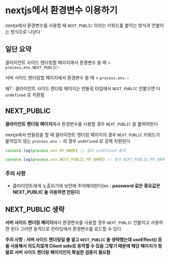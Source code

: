 # nextjs에서 환경변수 이용하기

nextjs에서 환경변수를 사용할 때 `NEXT_PUBLIC` 이라는 키워드를 붙이는 방식과 안붙이는 방식으로 나뉜다

## 일단 요약

클라이언트 사이드 렌더링할 페이지에서 환경변수 쓸 때 = `process.env.NEXT_PUBLIC~`

서버 사이드 렌더링할 페이지에서 환경변수 쓸 때 = `process.env.~`

왜? : 클라이언트 사이드 렌더링 페이지는 번들링 타임에서 `NEXT_PUBLIC` 안붙으면 다 `undefined` 로 치환됨

## NEXT_PUBLIC

**클라이언트 렌더링 페이지**에서 환경변수를 사용할 경우 `NEXT_PUBLIC` 을 붙여야한다

nextjs에서 번들링을 할 때 클라이언트 렌더링 페이지의 경우 `NEXT_PUBLIC` 키워드가 붙어있지 않는 `process.env.~` 의 경우 `undefined` 로 강제 치환된다

```ts
console.log(process.env.MY_NAME) // 결과 undefined 출력

console.log(process.env.NEXT_PUBLIC_MY_NAME) // 결과 NEXT_PUBLIC_MY_NAME 환경변수의 값 출력
```

### 주의 사항
- 클라이언트에게 노출되기에 보안에 주의해야한다(ex : **password 같은 중요값은 NEXT_PUBLIC 을 이용하면 안된다**)

## NEXT_PUBLIC 생략

**서버 사이드 렌더링 페이지**에서 환경변수를 사용할 경우 `NEXT_PUBLIC` 안붙이고 사용하면 된다
그러면 동적으로 런타임에서 환경변수를 로드할 수 있다

**주의 사항 : 서버 사이드 렌더링일 줄 알고 `NEXT_PUBLIC` 을 생략했는데 useEffect() 등을 사용해서 의도치않게 Client side로 동작할 수 있음
그렇기 때문에 해당 페이지가 정말로 서버 사이드 렌더링 페이지인지 확실한 검증이 필요함**




